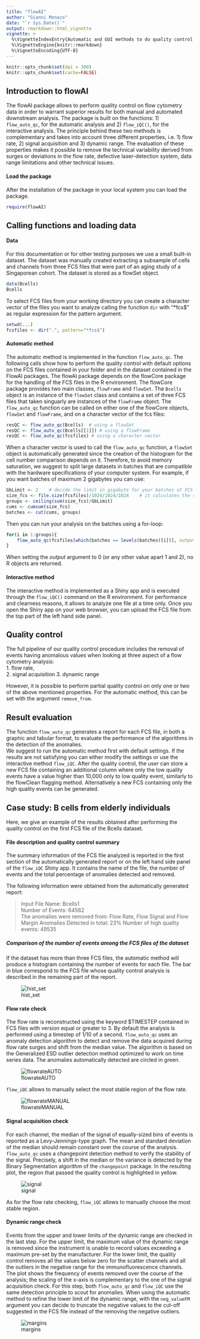 ---
title: "flowAI"
author: "Gianni Monaco"
date: "`r Sys.Date()`"
output: rmarkdown::html_vignette
vignette: >
  %\VignetteIndexEntry{Automatic and GUI methods to do quality control on Flow cytometry Data}
  %\VignetteEngine{knitr::rmarkdown}
  %\VignetteEncoding{UTF-8}
---

```{r setup, include=FALSE}
knitr::opts_chunk$set(dpi = 300)
knitr::opts_chunk$set(cache=FALSE)
```
## Introduction to flowAI

The flowAI package allows to perform quality control on flow cytometry data in order to warrant superior results for both manual and automated downstream analysis. The package is built on the functions: 1)  `flow_auto_qc`, for the automatic analysis and 2) `flow_iQC()`, for the interactive analysis. The principle behind these two methods is complementary and takes into account three different properties, i.e. 1) flow rate, 2) signal acquisition and 3) dynamic range.
The evaluation of these properties makes it possible to remove the technical variability derived from surges or deviations in the flow rate, defective laser-detection system, data range limitations and other technical issues. 


#### Load the package
After the installation of the package in your local system you can load the package.  

```{r, message=FALSE}
require(flowAI)
```

## Calling functions and loading data

#### Data

For this documentation or for other testing purposes we use a small 
built-in dataset. The dataset was manually created extracting a subsample 
of cells and channels from three FCS files that were part of an
aging study of a Singaporean cohort. 
The dataset is stored as a flowSet object.

```{r, collapse = TRUE}
data(Bcells)
Bcells
```

To select FCS files from your working directory you can create a character vector of 
the files you want to analyze calling the function `dir` with "*fcs$" as regular expression
for the pattern argument.

```{r, eval=FALSE}
setwd(...)
fcsfiles <- dir(".", pattern="*fcs$")
```

#### Automatic method
The automatic method is implemented in the function `flow_auto_qc`. 
The following calls show how to perform the quality control with default 
options on the FCS files contained in your folder and in the dataset contained 
in the FlowAI packages.
The flowAI package depends on the flowCore package for the handling of the FCS files in the R environment. The flowCore package provides two main classes, `flowFrame` and `flowSet`. The `Bcells` object is an instance of the `flowSet` class and contains a set of three FCS files that taken singuarly are instances of the `flowFrame` object.  The `flow_auto_qc` function can be called on either one of the flowCore objects, `flowSet` and `flowFrame`, and on a character vector of the fcs files:

```{r, eval=FALSE}
resQC <- flow_auto_qc(Bcells)  # using a flowSet
resQC <- flow_auto_qc(Bcells[[1]]) # using a flowFrame
resQC <- flow_auto_qc(fcsfiles) # using a character vector
```

When a character vector is used to call the `flow_auto_qc` function, a `flowSet` object is automatically generated since the creation of the histogram for the cell number comparison depends on it. 
Therefore, to avoid memory saturation, we suggest to split large datasets in batches that are compatible with the hardware specifications of your computer system.
For example, if you want batches of maximum 2 gigabytes you can use:

```{r, eval=FALSE}
GbLimit <- 2    # decide the limit in gigabyte for your batches of FCS files
size_fcs <- file.size(fcsfiles)/1024/1024/1024    # it calculates the size in gigabytes for each FCS file
groups <- ceiling(sum(size_fcs)/GbLimit)
cums <- cumsum(size_fcs)
batches <- cut(cums, groups) 
```

Then you can run your analysis on the batches using a for-loop:
```{r, eval=FALSE}
for(i in 1:groups){
    flow_auto_qc(fcsfiles[which(batches == levels(batches)[i])], output = 0) 
}
```
When setting the *output* argument to 0 (or any other value apart 1 and 2), no R objects are returned.

#### Interactive method
The interactive method is implemented as a Shiny app and is executed through 
the `flow_iQC()` command on the R environment. 
For performance and clearness reasons, it allows to analyze one file at a time only.
Once you open the Shiny app on your web browser, you can upload the FCS file from the top part of the left hand side panel. 


## Quality control
The full pipeline of our quality control procedure includes the removal of events having
anomalous values when looking at three aspect of a flow cytometry analysis:  
1. flow rate,  
2. signal acquisition 
3. dynamic range

However, it is possible to perform partial quality control on only one or two of the above mentioned properties. For the automatic method, this can be set with the argument `remove_from`.

## Result evaluation
The function `flow_auto_qc` generates a report for each FCS file, in both a graphic and tabular format, to evaluate the performance of the algorithms in the detection of the anomalies.  
We suggest to run the automatic method first with default settings. If the results are not satisfying you can either modify the settings or use the interactive method `flow_iQC`. 
After the quality control, the user can store a new FCS file containing an additional column where only the low quality events have a value higher than 10,000 only to low quality event, similarly to the flowClean flagging method.
Alternatively a new FCS containing only the high quality events can be generated. 


## Case study: B cells from elderly individuals

Here, we give an example of the results obtained after performing the quality control on the first FCS file of the Bcells dataset.

#### File description and quality control summary
The summary information of the FCS file analyzed is reported in the first section of the automatically generated report or on the left hand side panel of the `flow_iQC` Shiny app. It contains the name of the file, the number of events and the total percentage of anomalies detected and removed.

The following information were obtained from the automatically generated report:

> Input File Name: Bcells1    
> Number of Events: 64562  
> The anomalies were removed from: Flow Rate, Flow Signal and Flow Margin
> Anomalies Detected in total: 23%
> Number of high quality events: 49535

##### Comparison of the number of events among the FCS files of the dataset
If the dataset has more than three FCS files, the automatic method will produce a histogram containing the number of events for each file. The bar in blue correspond to the FCS file whose quality control analysis is described in the remaining part of the report.

![hist_set](hist_set.png)


#### Flow rate check
The flow rate is reconstructed using the keyword $TIMESTEP contained in FCS files with version equal or greater to 3. By default the analysis is performed using a timestep of 1/10 of a second. `flow_auto_qc` uses an anomaly detection algorithm to detect and remove the data acquired during flow rate surges and shift from the median value. The algorithm is based on the Generalized ESD outlier detection method optimized to work on time series data. The anomalies automatically detected are circled in green. 

![flowrateAUTO](autoflowrate.png)

`flow_iQC` allows to manually select the most stable region of the flow rate.

![flowrateMANUAL](iQCrate.png)

#### Signal acquisition check
For each channel, the median of the signal of equally-sized bins of events is reported as a Levy-Jennings-type graph. The mean and standard deviation of the median should remain constant over the course of the analysis. `flow_auto_qc` uses a changepoint detection method to verify the stability of the signal. Precisely, a shift in the median or the variance is detected by the Binary Segmentation algorithm of the `changepoint` package. In the resulting plot, the region that passed the quality control is highlighted in yellow.

![signal](autosignal.png)

As for the flow rate checking, `flow_iQC` allows to manually choose the most stable region.

#### Dynamic range check
Events from the upper and lower limits of the dynamic range are checked in the last step. For the upper limit, the maximum value of the dynamic range is removed since the instrument is unable to record values exceeding a maximum pre-set by the manufacturer. For the lower limit, the quality control removes all the values below zero for the scatter channels and all the outliers in the negative range for the immunofluorescence channels. The plot shows the frequency of events removed over the course of the analysis; the scaling of the x-axis is complementary to the one of the signal acquisition check.
For this step, both `flow_auto_qc` and `flow_iQC` use the same detection principle to scout for anomalies.
When using the automatic method to refine the lower limit of the dynamic range, with the `neg_valueFM` argument you can decide to truncate the negative values to the cut-off suggested in the FCS file instead of the removing the negative outliers. 

![margins](margins.png)


